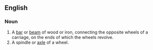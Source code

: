 ==English==
===Noun===
#A [[bar]] or [[beam]] of wood or iron, connecting the opposite wheels of a carriage, on the ends of which the wheels revolve.
#A spindle or [[axle]] of a wheel.